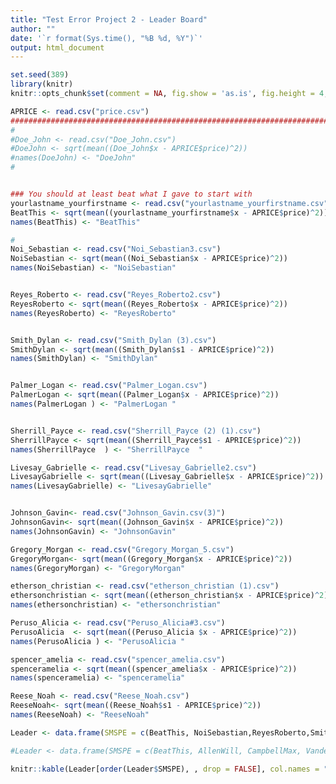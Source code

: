 ```yaml
---
title: "Test Error Project 2 - Leader Board"
author: ""
date: '`r format(Sys.time(), "%B %d, %Y")`'
output: html_document
---
```


```r
set.seed(389)
library(knitr)
knitr::opts_chunk$set(comment = NA, fig.show = 'as.is', fig.height = 4, fig.width = 4, prompt = TRUE, highlight = TRUE, tidy = FALSE, warning = FALSE, message = FALSE, tidy.opts=list(blank = TRUE, width.cutoff= 75, cache = TRUE))
```


```r
APRICE <- read.csv("price.csv")
#########################################################################
#
#Doe_John <- read.csv("Doe_John.csv")
#DoeJohn <- sqrt(mean((Doe_John$x - APRICE$price)^2))
#names(DoeJohn) <- "DoeJohn"
#


### You should at least beat what I gave to start with
yourlastname_yourfirstname <- read.csv("yourlastname_yourfirstname.csv")
BeatThis <- sqrt(mean((yourlastname_yourfirstname$x - APRICE$price)^2))
names(BeatThis) <- "BeatThis"

#
Noi_Sebastian <- read.csv("Noi_Sebastian3.csv")
NoiSebastian <- sqrt(mean((Noi_Sebastian$x - APRICE$price)^2))
names(NoiSebastian) <- "NoiSebastian"


Reyes_Roberto <- read.csv("Reyes_Roberto2.csv")
ReyesRoberto <- sqrt(mean((Reyes_Roberto$x - APRICE$price)^2))
names(ReyesRoberto) <- "ReyesRoberto"


Smith_Dylan <- read.csv("Smith_Dylan (3).csv")
SmithDylan <- sqrt(mean((Smith_Dylan$s1 - APRICE$price)^2))
names(SmithDylan) <- "SmithDylan"


Palmer_Logan <- read.csv("Palmer_Logan.csv")
PalmerLogan <- sqrt(mean((Palmer_Logan$x - APRICE$price)^2))
names(PalmerLogan ) <- "PalmerLogan "


Sherrill_Payce <- read.csv("Sherrill_Payce (2) (1).csv")
SherrillPayce <- sqrt(mean((Sherrill_Payce$s1 - APRICE$price)^2))
names(SherrillPayce  ) <- "SherrillPayce  "

Livesay_Gabrielle <- read.csv("Livesay_Gabrielle2.csv")
LivesayGabrielle <- sqrt(mean((Livesay_Gabrielle$x - APRICE$price)^2))
names(LivesayGabrielle) <- "LivesayGabrielle"


Johnson_Gavin<- read.csv("Johnson_Gavin.csv(3)")
JohnsonGavin<- sqrt(mean((Johnson_Gavin$x - APRICE$price)^2))
names(JohnsonGavin) <- "JohnsonGavin"

Gregory_Morgan <- read.csv("Gregory_Morgan_5.csv")
GregoryMorgan<- sqrt(mean((Gregory_Morgan$x - APRICE$price)^2))
names(GregoryMorgan) <- "GregoryMorgan"

etherson_christian <- read.csv("etherson_christian (1).csv")
ethersonchristian <- sqrt(mean((etherson_christian$x - APRICE$price)^2))
names(ethersonchristian) <- "ethersonchristian"

Peruso_Alicia <- read.csv("Peruso_Alicia#3.csv")
PerusoAlicia  <- sqrt(mean((Peruso_Alicia $x - APRICE$price)^2))
names(PerusoAlicia ) <- "PerusoAlicia "

spencer_amelia <- read.csv("spencer_amelia.csv")
spenceramelia <- sqrt(mean((spencer_amelia$x - APRICE$price)^2))
names(spenceramelia) <- "spenceramelia"

Reese_Noah <- read.csv("Reese_Noah.csv")
ReeseNoah<- sqrt(mean((Reese_Noah$s1 - APRICE$price)^2))
names(ReeseNoah) <- "ReeseNoah"
```


```r
Leader <- data.frame(SMSPE = c(BeatThis, NoiSebastian,ReyesRoberto,SmithDylan,PalmerLogan,SherrillPayce, LivesayGabrielle,JohnsonGavin,GregoryMorgan,ethersonchristian,PerusoAlicia,spenceramelia,ReeseNoah ))

```

```r
#Leader <- data.frame(SMSPE = c(BeatThis, AllenWill, CampbellMax, VandenbergAndrew, DubeWill))
```

```r
knitr::kable(Leader[order(Leader$SMSPE), , drop = FALSE], col.names = "$\\sqrt{MSPE}$", align = "l")
```